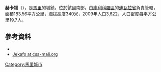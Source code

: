 '''赫卡福'''（{{lang-fr|Jékafo}}），是[[馬里|馬里]]的城鎮，位於該國南部，由[[庫利科羅區|庫利科羅區]]的[[迪瓦拉省|迪瓦拉省]]負責管轄，面積183.56平方公里，海拔高度340米，2009年人口3,622，人口密度每平方公里19.7人。

==參考資料==
*{{cite web|url=http://mali-reforme-telecom.mctmtl.com/previsions.pdf|title=Previsions de desserte des communes pour la periode de 2001-2005|publisher=Mali Reforme Telecom|accessdate=February 8, 2009|deadurl=yes|archiveurl=https://web.archive.org/web/20040829024117/http://mali-reforme-telecom.mctmtl.com/previsions.pdf|archivedate=2004-08-29}}
*[https://web.archive.org/web/20111006083159/http://www.csa-mali.org/plans/koulikoro/plansa_dioila/P_S_A_Jekafo.pdf Jekafo at csa-mali.org]

{{coord|12|22|05|N|6|53|31|W|source:kolossus-itwiki|display=title}}

{{庫利科羅區}}

[[Category:馬里城市|Category:馬里城市]]


{{Mali-geo-stub}}